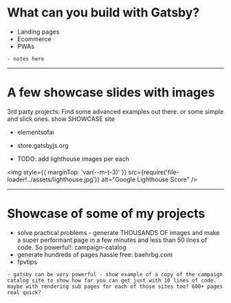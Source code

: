 # What can you build with Gatsby?

- Landing pages
- Ecommerce
- PWAs

```notes
- notes here
```

---

# A few showcase slides with images

3rd party projects: Find some advanced examples out there. or some simple and slick ones. show SHOWCASE site

- elementsofai
- store.gatsbyjs.org

- TODO: add lighthouse images per each

<img
  style={{ marginTop: 'var(--m-t-3)' }}
  src={require('file-loader!../assets/lighthouse.jpg')}
  alt="Google Lighthouse Score"
/>

---

# Showcase of some of my projects

- solve practical problems - generate THOUSANDS OF images and make a super performant page in a few minutes and less than 50 lines of code. So powerful!: campaign-catalog
- generate hundreds of pages hassle free: baehrbg.com
- fpvtips

```notes
- gatsby can be very powerful - show example of a copy of the campaign catalog site to show how far you can get just with 10 lines of code. maybe with rendering sub pages for each of those sites too? 600+ pages real quick?
```
